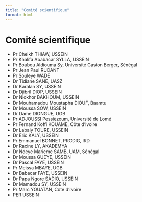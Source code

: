 ```yaml
---
title: "Comité scientifique"
format: html
---
```


# Comité scientifique

- Pr Cheikh THIAW, USSEIN  
- Pr Khalifa Ababacar SYLLA, USSEIN  
- Pr Boubou Aldiouma Sy, Université Gaston Berger, Sénégal  
- Pr Jean Paul RUDANT  
- Pr Souleye WADE  
- Dr Tidiane SANE, UASZ  
- Dr Karalan SY, USSEIN  
- Dr Djibril DIOP, USSEIN  
- Dr Niokhor BAKHOUM, USSEIN  
- Dr Mouhamadou Moustapha DIOUF, Baamtu  
- Dr Moussa SOW, USSEIN  
- Dr Dame DIONGUE, UGB  
- Pr ADJOUSSI Pessièzoum, Université de Lomé  
- Pr Fernand Koffi KOUAME, Côte d’Ivoire  
- Dr Labaly TOURE, USSEIN  
- Dr Eric KALY, USSEIN  
- Pr Emmanuel BONNET, PRODIG, IRD  
- Dr Racine LY, AKADEMYA  
- Dr Ndeye Marieme SAMB, UAM, Sénégal  
- Dr Moussa GUEYE, USSEIN  
- Dr Pascal FAYE, USSEIN  
- Pr Meissa MBAYE, UGB  
- Dr Babacar FAYE, USSEIN  
- Dr Papa Ngore SADIO, USSEIN  
- Dr Mamadou SY, USSEIN  
- Pr Marc YOUATAN, Côte d’Ivoire 
- PER USSEIN
